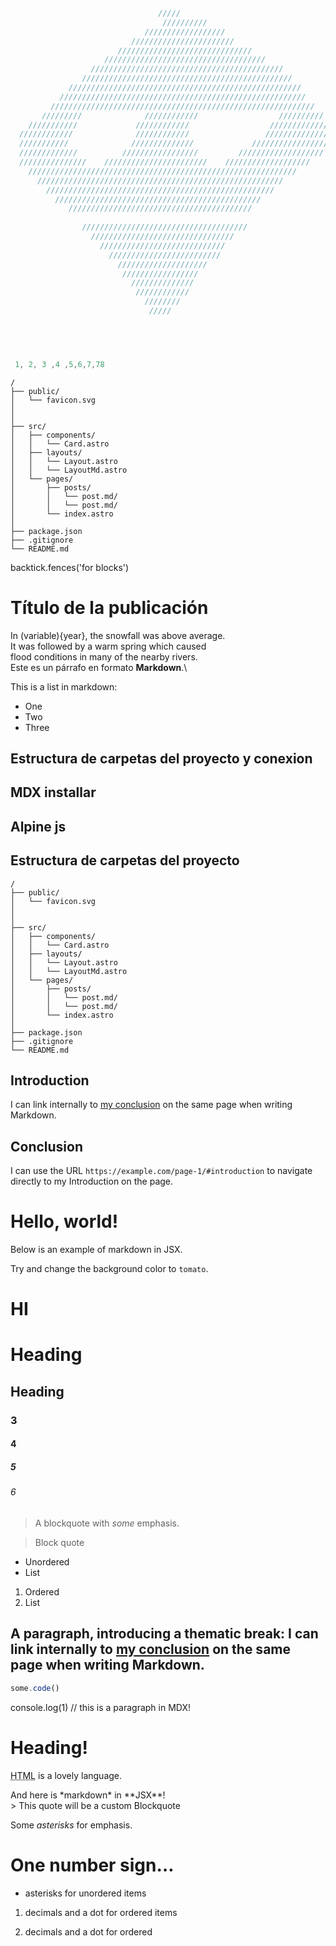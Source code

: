 

```js {1-3,4}
                                 /////
                                  //////////
                              //////////////////                      
                           ///////////////////////
                        //////////////////////////////
                     ////////////////////////////////////
                  ///////////////////////////////////////////
                ///////////////////////////////////////////////
             ////////////////////////////////////////////////////
           ///////////////////////////////////////////////////////
         ///////////////////////////////////////////////////////////
       /////////              ////////////                  //////////
    ///////////             ////////////                  /////////////
  ////////////              ////////////                 /////////////////
  ///////////              //////////////             //////////////////
  /////////////          /////////////////         ///////////////////
  ///////////////    ///////////////////////    ///////////////////
    ////////////////////////////////////////////////////////////
      ///////////////////////////////////////////////////////
        ///////////////////////////////////////////////////
          //////////////////////////////////////////////
             /////////////////////////////////////////
                
                /////////////////////////////////////
                  ////////////////////////////////
                    ////////////////////////////
                      /////////////////////////
                        ////////////////////
                         /////////////////
                           //////////////
                            ////////////
                              ////////
                               /////




 
 1, 2, 3 ,4 ,5,6,7,78
```

```textjs filename"hello.js"
/
├── public/
│   └── favicon.svg
│
│
├── src/
│   ├── components/
│   │   └── Card.astro
│   ├── layouts/
│   │   └── Layout.astro
│   │   └── LayoutMd.astro
│   └── pages/
│       ├── posts/
│       │   └── post.md/
│       │   └── post.md/
│       └── index.astro
│       
├── package.json
├── .gitignore
└── README.md
```

backtick.fences('for blocks')


# Título de la publicación
In (variable){year}, the snowfall was above average.\
It was followed by a warm spring which caused\
flood conditions in many of the nearby rivers.\
Este es un párrafo en formato **Markdown**.\

This is a list in markdown:
 
- One
- Two
- Three

## Estructura de carpetas del proyecto y conexion
## MDX installar
## Alpine js
## Estructura de carpetas del proyecto

```text
/
├── public/
│   └── favicon.svg
│
│
├── src/
│   ├── components/
│   │   └── Card.astro
│   ├── layouts/
│   │   └── Layout.astro
│   │   └── LayoutMd.astro
│   └── pages/
│       ├── posts/
│       │   └── post.md/
│       │   └── post.md/
│       └── index.astro
│       
├── package.json
├── .gitignore
└── README.md
```



## Introduction

I can link internally to [my conclusion](#conclusion) on the same page when writing Markdown.

## Conclusion

I can use the URL `https://example.com/page-1/#introduction` to navigate directly to my Introduction on the page.
# Hello, world!

Below is an example of markdown in JSX.

<div style={{backgroundColor: 'red', padding: '1rem'}}>

  Try and change the background color to `tomato`.

</div>

<h1>HI</h1>



# Heading 
## Heading 
### 3
#### 4
##### 5
###### 6

> A blockquote with *some* emphasis.

> Block quote

* Unordered
* List

1. Ordered
2. List

A paragraph, introducing a thematic break:
I can link internally to [my conclusion](#conclusion) on the same page when writing Markdown.
---

```js
some.code()
```

 console.log(1) // this is a paragraph in MDX!


<h1>Heading!</h1>

<abbr title="HyperText Markup Language">HTML</abbr> is a lovely language.

<section>
  And here is *markdown* in **JSX**!
</section>
> This quote will be a custom Blockquote

	

Some *asterisks* for emphasis.

# One number sign…

* asterisks for unordered items



1. decimals and a dot for ordered items

	
1. decimals and a dot for ordered


